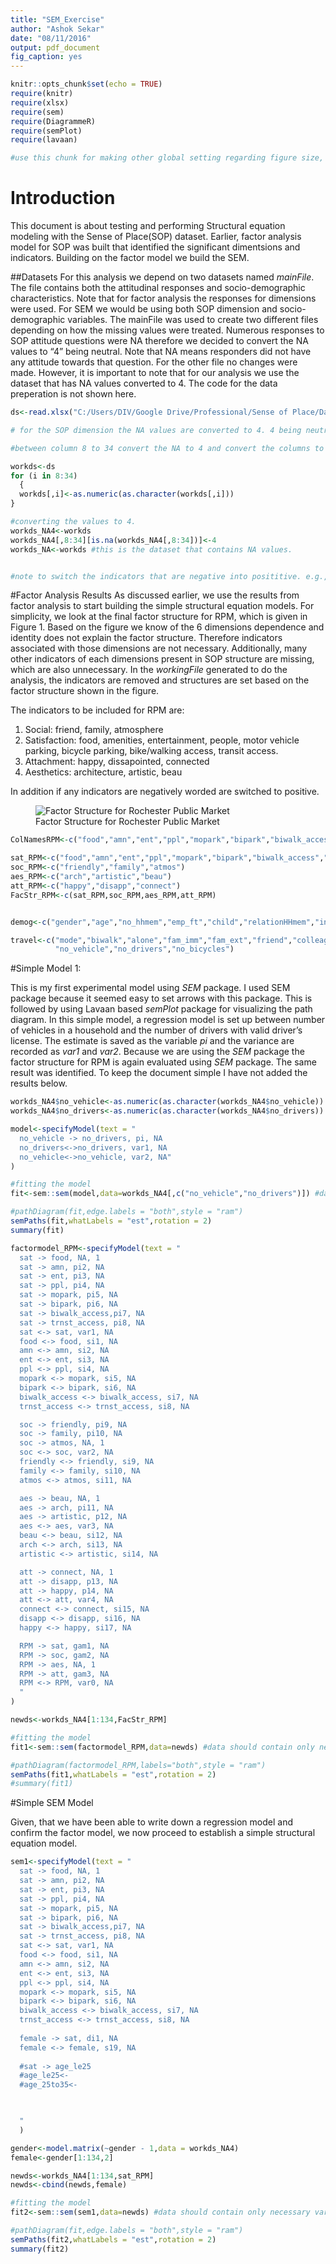 ```yaml
---
title: "SEM_Exercise"
author: "Ashok Sekar"
date: "08/11/2016"
output: pdf_document
fig_caption: yes
---
```


```r
knitr::opts_chunk$set(echo = TRUE)
require(knitr)
require(xlsx)
require(sem)
require(DiagrammeR)
require(semPlot)
require(lavaan)

#use this chunk for making other global setting regarding figure size, figure captions etc. 
```

# Introduction 

This document is about testing and performing Structural equation modeling with the Sense of Place(SOP) dataset. Earlier, factor analysis model for SOP was built that identified the significant dimentsions and indicators. Building on the factor model we build the SEM. 

##Datasets 
For this analysis we depend on two datasets named *mainFile*. The file contains both the attitudinal responses and socio-demographic characteristics. Note that for factor analysis the responses for dimensions were used. For SEM we would be using both SOP dimension and socio-demographic variables. The mainFile was used to create two different files depending on how the missing values were treated. Numerous responses to SOP attitude questions were NA therefore we decided to convert the NA values to "4" being neutral. Note that NA means responders did not have any attitude towards that question. For the other file no changes were made. However, it is important to note that for our analysis we use the dataset that has NA values converted to 4. The code for the data preperation is not shown here. 

```r

ds<-read.xlsx("C:/Users/DIV/Google Drive/Professional/Sense of Place/Data/Results/mainFile.xlsx",1)

# for the SOP dimension the NA values are converted to 4. 4 being neutral. the same exercise can be performed with missing values refer to Lavan tutorials

#between column 8 to 34 convert the NA to 4 and convert the columns to number 

workds<-ds
for (i in 8:34)
  {
  workds[,i]<-as.numeric(as.character(workds[,i]))
} 

#converting the values to 4. 
workds_NA4<-workds
workds_NA4[,8:34][is.na(workds_NA4[,8:34])]<-4
workds_NA<-workds #this is the dataset that contains NA values. 


#note to switch the indicators that are negative into posititive. e.g., bad area. 

```

#Factor Analysis Results 
As discussed earlier, we use the results from factor analysis to start building the simple structural equation models. For simplicity, we look at the final factor structure for RPM, which is given in Figure 1. Based on the figure we know of the 6 dimensions dependence and identity does not explain the factor structure. Therefore indicators associated with those dimensions are not necessary. Additionally, many other indicators of each dimensions present in SOP structure are missing, which are also unnecessary. In the *workingFile* generated to do the analysis, the indicators are removed and structures are set based on the factor structure shown in the figure. 

The indicators to be included for RPM are: 

1. Social: friend, family, atmosphere
2. Satisfaction: food, amenities, entertainment, people, motor vehicle parking, bicycle parking, bike/walking access, transit access. 
3. Attachment: happy, dissapointed, connected
4. Aesthetics: architecture, artistic, beau 

In addition if any indicators are negatively worded are switched to positive. 

![Factor Structure for Rochester Public Market](FactorStructure_RPM.png)



```r

ColNamesRPM<-c("food","amn","ent","ppl","mopark","bipark","biwalk_access","trnst_access","happy","disapp","connect","arch","artistic","beau","friendly","family","atmos")

sat_RPM<-c("food","amn","ent","ppl","mopark","bipark","biwalk_access","trnst_access")
soc_RPM<-c("friendly","family","atmos")
aes_RPM<-c("arch","artistic","beau")
att_RPM<-c("happy","disapp","connect")
FacStr_RPM<-c(sat_RPM,soc_RPM,aes_RPM,att_RPM)


demog<-c("gender","age","no_hhmem","emp_ft","child","relationHHmem","inc","yearsinROC")

travel<-c("mode","biwalk","alone","fam_imm","fam_ext","friend","colleague","students","mentor","org",
          "no_vehicle","no_drivers","no_bicycles")


```

#Simple Model 1: 

This is my first experimental model using *SEM* package. I used SEM package because it seemed easy to set arrows with this package. This is followed by using Lavaan based *semPlot* package for visualizing the path diagram. In this simple model, a regression model is set up between number of vehicles in a household and the number of drivers with valid driver's license. The estimate is saved as the variable *pi* and the variance are recorded as *var1* and *var2*. Because we are using the *SEM* package the factor structure for RPM is again evaluated using *SEM* package. The same result was identified. To keep the document simple I have not added the results below.  

```r


workds_NA4$no_vehicle<-as.numeric(as.character(workds_NA4$no_vehicle))
workds_NA4$no_drivers<-as.numeric(as.character(workds_NA4$no_drivers))

model<-specifyModel(text = "
  no_vehicle -> no_drivers, pi, NA
  no_drivers<->no_drivers, var1, NA
  no_vehicle<->no_vehicle, var2, NA"
)

#fitting the model 
fit<-sem::sem(model,data=workds_NA4[,c("no_vehicle","no_drivers")]) #data should contain only necessary variables.

#pathDiagram(fit,edge.labels = "both",style = "ram")
semPaths(fit,whatLabels = "est",rotation = 2)
summary(fit)

```

```r


factormodel_RPM<-specifyModel(text = "
  sat -> food, NA, 1
  sat -> amn, pi2, NA
  sat -> ent, pi3, NA
  sat -> ppl, pi4, NA
  sat -> mopark, pi5, NA
  sat -> bipark, pi6, NA
  sat -> biwalk_access,pi7, NA
  sat -> trnst_access, pi8, NA
  sat <-> sat, var1, NA
  food <-> food, si1, NA
  amn <-> amn, si2, NA
  ent <-> ent, si3, NA
  ppl <-> ppl, si4, NA
  mopark <-> mopark, si5, NA
  bipark <-> bipark, si6, NA
  biwalk_access <-> biwalk_access, si7, NA 
  trnst_access <-> trnst_access, si8, NA

  soc -> friendly, pi9, NA
  soc -> family, pi10, NA
  soc -> atmos, NA, 1
  soc <-> soc, var2, NA
  friendly <-> friendly, si9, NA
  family <-> family, si10, NA
  atmos <-> atmos, si11, NA

  aes -> beau, NA, 1
  aes -> arch, pi11, NA
  aes -> artistic, p12, NA
  aes <-> aes, var3, NA
  beau <-> beau, si12, NA
  arch <-> arch, si13, NA
  artistic <-> artistic, si14, NA

  att -> connect, NA, 1
  att -> disapp, p13, NA
  att -> happy, p14, NA
  att <-> att, var4, NA
  connect <-> connect, si15, NA
  disapp <-> disapp, si16, NA
  happy <-> happy, si17, NA

  RPM -> sat, gam1, NA
  RPM -> soc, gam2, NA
  RPM -> aes, NA, 1
  RPM -> att, gam3, NA 
  RPM <-> RPM, var0, NA
  "
)

newds<-workds_NA4[1:134,FacStr_RPM]

#fitting the model 
fit1<-sem::sem(factormodel_RPM,data=newds) #data should contain only necessary variables.

#pathDiagram(factormodel_RPM,labels="both",style = "ram")
semPaths(fit1,whatLabels = "est",rotation = 2)
#summary(fit1)

```

#Simple SEM Model 

Given, that we have been able to write down a regression model and confirm the factor model, we now proceed to establish a simple structural equation model. 

```r

sem1<-specifyModel(text = "
  sat -> food, NA, 1
  sat -> amn, pi2, NA
  sat -> ent, pi3, NA
  sat -> ppl, pi4, NA
  sat -> mopark, pi5, NA
  sat -> bipark, pi6, NA
  sat -> biwalk_access,pi7, NA
  sat -> trnst_access, pi8, NA
  sat <-> sat, var1, NA
  food <-> food, si1, NA
  amn <-> amn, si2, NA
  ent <-> ent, si3, NA
  ppl <-> ppl, si4, NA
  mopark <-> mopark, si5, NA
  bipark <-> bipark, si6, NA
  biwalk_access <-> biwalk_access, si7, NA 
  trnst_access <-> trnst_access, si8, NA
  
  female -> sat, di1, NA
  female <-> female, s19, NA
  
  #sat -> age_le25
  #age_le25<-
  #age_25to35<-

  

  "
  )

gender<-model.matrix(~gender - 1,data = workds_NA4)
female<-gender[1:134,2]

newds<-workds_NA4[1:134,sat_RPM]
newds<-cbind(newds,female)

#fitting the model 
fit2<-sem::sem(sem1,data=newds) #data should contain only necessary variables.

#pathDiagram(fit,edge.labels = "both",style = "ram")
semPaths(fit2,whatLabels = "est",rotation = 2)
summary(fit2)


```


